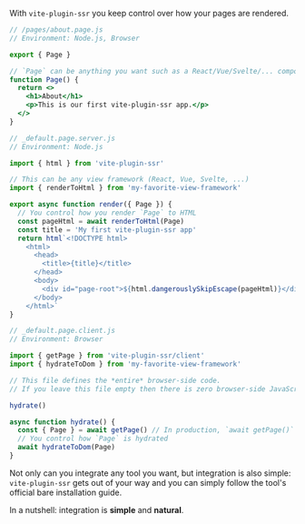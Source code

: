 With `vite-plugin-ssr` you keep control over how your pages are rendered.

```jsx
// /pages/about.page.js
// Environment: Node.js, Browser

export { Page }

// `Page` can be anything you want such as a React/Vue/Svelte/... component.
function Page() {
  return <>
    <h1>About</h1>
    <p>This is our first vite-plugin-ssr app.</p>
  </>
}
```
```js
// _default.page.server.js
// Environment: Node.js

import { html } from 'vite-plugin-ssr'

// This can be any view framework (React, Vue, Svelte, ...)
import { renderToHtml } from 'my-favorite-view-framework'

export async function render({ Page }) {
  // You control how you render `Page` to HTML
  const pageHtml = await renderToHtml(Page)
  const title = 'My first vite-plugin-ssr app'
  return html`<!DOCTYPE html>
    <html>
      <head>
        <title>{title}</title>
      </head>
      <body>
        <div id="page-root">${html.dangerouslySkipEscape(pageHtml)}</div>
      </body>
    </html>`
}
```
```js
// _default.page.client.js
// Environment: Browser

import { getPage } from 'vite-plugin-ssr/client'
import { hydrateToDom } from 'my-favorite-view-framework'

// This file defines the *entire* browser-side code.
// If you leave this file empty then there is zero browser-side JavaScript.

hydrate()

async function hydrate() {
  const { Page } = await getPage() // In production, `await getPage()` is preloaded
  // You control how `Page` is hydrated
  await hydrateToDom(Page)
}
```

Not only can you integrate any tool you want, but integration is also simple: `vite-plugin-ssr` gets out of your way and you can simply follow the tool's official bare installation guide.

In a nutshell: integration is <b>simple</b> and <b>natural</b>.
